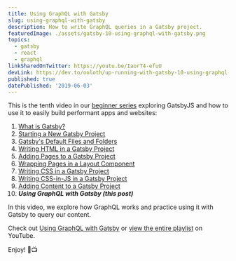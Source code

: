 ```yaml
---
title: Using GraphQL with Gatsby
slug: using-graphql-with-gatsby
description: How to write GraphQL queries in a Gatsby project.
featuredImage: ./assets/gatsby-10-using-graphql-with-gatsby.png
topics:
  - gatsby
  - react
  - graphql
linkSharedOnTwitter: https://youtu.be/IaorT4-efuU
devLink: https://dev.to/ooloth/up-running-with-gatsby-10-using-graphql-with-gatsby-1c87
published: true
datePublished: '2019-06-03'
---
```


This is the tenth video in our [beginner series](https://www.youtube.com/watch?v=jAa1wh5ATm0&list=PLHBEcHVSROXQQhXpNhmiVKKcw72Cc0V-U) exploring GatsbyJS and how to use it to easily build performant apps and websites:

1. [What is Gatsby?](/what-is-gatsby)
2. [Starting a New Gatsby Project](/starting-a-new-gatsby-project)
3. [Gatsby's Default Files and Folders](/gatsbys-default-files-and-folders)
4. [Writing HTML in a Gatsby Project](/writing-html-in-a-gatsby-project)
5. [Adding Pages to a Gatsby Project](/adding-pages-to-a-gatsby-project)
6. [Wrapping Pages in a Layout Component](/wrapping-pages-in-a-layout-component)
7. [Writing CSS in a Gatsby Project](/writing-css-in-a-gatsby-project)
8. [Writing CSS-in-JS in a Gatsby Project](/writing-css-in-js-in-a-gatsby-project)
9. [Adding Content to a Gatsby Project](/adding-content-to-a-gatsby-project)
10. **_Using GraphQL with Gatsby (this post)_**

In this video, we explore how GraphQL works and practice using it with Gatsby to query our content.

Check out [Using GraphQL with Gatsby](https://youtu.be/IaorT4-efuU) or [view the entire playlist](https://www.youtube.com/watch?v=jAa1wh5ATm0&list=PLHBEcHVSROXQQhXpNhmiVKKcw72Cc0V-U) on YouTube.

Enjoy! 🎉📺
